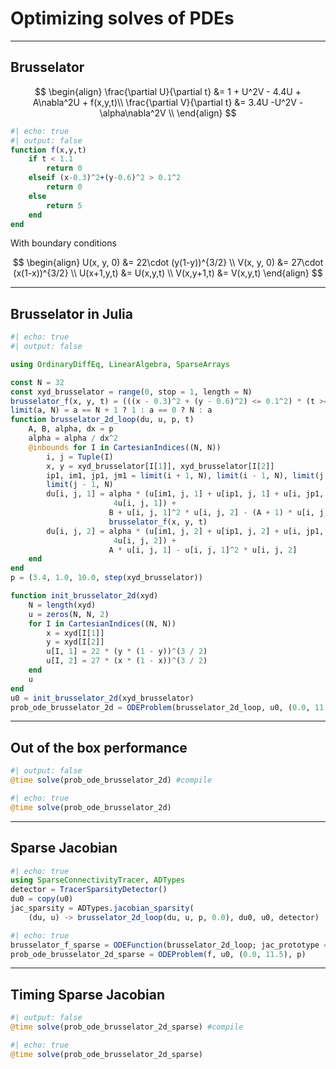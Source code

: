 # Optimizing solves of PDEs

---

## Brusselator
$$
\begin{align}
\frac{\partial U}{\partial t} &= 1 + U^2V - 4.4U + A\nabla^2U + f(x,y,t)\\
\frac{\partial V}{\partial t} &= 3.4U -U^2V - \alpha\nabla^2V \\
\end{align}
$$

```julia
#| echo: true
#| output: false
function f(x,y,t)
    if t < 1.1
        return 0
    elseif (x-0.3)^2+(y-0.6)^2 > 0.1^2 
        return 0
    else
        return 5
    end
end
```
With boundary conditions

$$
\begin{align}
U(x, y, 0) &= 22\cdot (y(1-y))^{3/2} \\
V(x, y, 0) &= 27\cdot (x(1-x))^{3/2} \\
U(x+1,y,t) &= U(x,y,t) \\
V(x,y+1,t) &= V(x,y,t)
\end{align}
$$

---

## Brusselator in Julia

```julia
#| echo: true
#| output: false

using OrdinaryDiffEq, LinearAlgebra, SparseArrays

const N = 32
const xyd_brusselator = range(0, stop = 1, length = N)
brusselator_f(x, y, t) = (((x - 0.3)^2 + (y - 0.6)^2) <= 0.1^2) * (t >= 1.1) * 5.0
limit(a, N) = a == N + 1 ? 1 : a == 0 ? N : a
function brusselator_2d_loop(du, u, p, t)
    A, B, alpha, dx = p
    alpha = alpha / dx^2
    @inbounds for I in CartesianIndices((N, N))
        i, j = Tuple(I)
        x, y = xyd_brusselator[I[1]], xyd_brusselator[I[2]]
        ip1, im1, jp1, jm1 = limit(i + 1, N), limit(i - 1, N), limit(j + 1, N),
        limit(j - 1, N)
        du[i, j, 1] = alpha * (u[im1, j, 1] + u[ip1, j, 1] + u[i, jp1, 1] + u[i, jm1, 1] -
                       4u[i, j, 1]) +
                      B + u[i, j, 1]^2 * u[i, j, 2] - (A + 1) * u[i, j, 1] +
                      brusselator_f(x, y, t)
        du[i, j, 2] = alpha * (u[im1, j, 2] + u[ip1, j, 2] + u[i, jp1, 2] + u[i, jm1, 2] -
                       4u[i, j, 2]) +
                      A * u[i, j, 1] - u[i, j, 1]^2 * u[i, j, 2]
    end
end
p = (3.4, 1.0, 10.0, step(xyd_brusselator))

function init_brusselator_2d(xyd)
    N = length(xyd)
    u = zeros(N, N, 2)
    for I in CartesianIndices((N, N))
        x = xyd[I[1]]
        y = xyd[I[2]]
        u[I, 1] = 22 * (y * (1 - y))^(3 / 2)
        u[I, 2] = 27 * (x * (1 - x))^(3 / 2)
    end
    u
end
u0 = init_brusselator_2d(xyd_brusselator)
prob_ode_brusselator_2d = ODEProblem(brusselator_2d_loop, u0, (0.0, 11.5), p)
```

---

## Out of the box performance
```julia
#| output: false 
@time solve(prob_ode_brusselator_2d) #compile
```

```julia
#| echo: true
@time solve(prob_ode_brusselator_2d)
```
---

## Sparse Jacobian
```julia
#| echo: true
using SparseConnectivityTracer, ADTypes
detector = TracerSparsityDetector()
du0 = copy(u0)
jac_sparsity = ADTypes.jacobian_sparsity(
    (du, u) -> brusselator_2d_loop(du, u, p, 0.0), du0, u0, detector)
```

```julia
#| echo: true
brusselator_f_sparse = ODEFunction(brusselator_2d_loop; jac_prototype = float.(jac_sparsity))
prob_ode_brusselator_2d_sparse = ODEProblem(f, u0, (0.0, 11.5), p)
```

---

## Timing Sparse Jacobian

```julia
#| output: false 
@time solve(prob_ode_brusselator_2d_sparse) #compile
```

```julia
#| echo: true
@time solve(prob_ode_brusselator_2d_sparse)
```

<!-- Local Variables: -->
<!-- mode: markdown -->
<!-- End: -->
